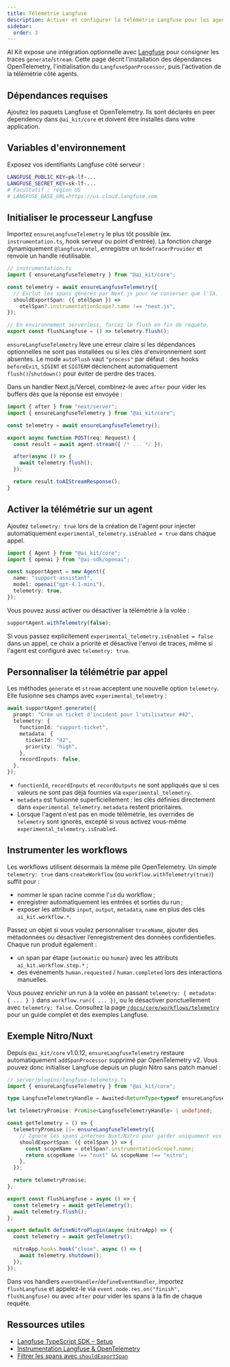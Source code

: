 ```yaml
---
title: Télémétrie Langfuse
description: Activer et configurer la télémétrie Langfuse pour les agents AI Kit
sidebar:
  order: 3
---
```



AI Kit expose une intégration optionnelle avec [Langfuse](https://langfuse.com/) pour consigner les traces `generate`/`stream`. Cette page décrit l'installation des dépendances OpenTelemetry, l'initialisation du `LangfuseSpanProcessor`, puis l'activation de la télémétrie côté agents.

## Dépendances requises

Ajoutez les paquets Langfuse et OpenTelemetry. Ils sont déclarés en peer dependency dans `@ai_kit/core` et doivent être installés dans votre application.

<PackageManagers pkg="@langfuse/otel @opentelemetry/sdk-trace-node" />

## Variables d'environnement

Exposez vos identifiants Langfuse côté serveur :

```bash
LANGFUSE_PUBLIC_KEY=pk-lf-...
LANGFUSE_SECRET_KEY=sk-lf-...
# Facultatif : région US
# LANGFUSE_BASE_URL=https://us.cloud.langfuse.com
```

## Initialiser le processeur Langfuse

Importez `ensureLangfuseTelemetry` le plus tôt possible (ex. `instrumentation.ts`, hook serveur ou point d'entrée). La fonction charge dynamiquement `@langfuse/otel`, enregistre un `NodeTracerProvider` et renvoie un handle réutilisable.

```ts
// instrumentation.ts
import { ensureLangfuseTelemetry } from "@ai_kit/core";

const telemetry = await ensureLangfuseTelemetry({
  // Exclut les spans générés par Next.js pour ne conserver que l'IA.
  shouldExportSpan: ({ otelSpan }) =>
    otelSpan?.instrumentationScope?.name !== "next.js",
});

// En environnement serverless, forcez le flush en fin de requête.
export const flushLangfuse = () => telemetry.flush();
```

`ensureLangfuseTelemetry` lève une erreur claire si les dépendances optionnelles ne sont pas installées ou si les clés d'environnement sont absentes. Le mode `autoFlush` vaut `"process"` par défaut : des hooks `beforeExit`, `SIGINT` et `SIGTERM` déclenchent automatiquement `flush()`/`shutdown()` pour éviter de perdre des traces.

Dans un handler Next.js/Vercel, combinez-le avec `after` pour vider les buffers dès que la réponse est envoyée :

```ts
import { after } from "next/server";
import { ensureLangfuseTelemetry } from "@ai_kit/core";

const telemetry = await ensureLangfuseTelemetry();

export async function POST(req: Request) {
  const result = await agent.stream({ /* ... */ });

  after(async () => {
    await telemetry.flush();
  });

  return result.toAIStreamResponse();
}
```

## Activer la télémétrie sur un agent

Ajoutez `telemetry: true` lors de la création de l'agent pour injecter automatiquement `experimental_telemetry.isEnabled = true` dans chaque appel.

```ts
import { Agent } from "@ai_kit/core";
import { openai } from "@ai-sdk/openai";

const supportAgent = new Agent({
  name: "support-assistant",
  model: openai("gpt-4.1-mini"),
  telemetry: true,
});
```

Vous pouvez aussi activer ou désactiver la télémétrie à la volée :

```ts
supportAgent.withTelemetry(false);
```

Si vous passez explicitement `experimental_telemetry.isEnabled = false` dans un appel, ce choix a priorité et désactive l'envoi de traces, même si l'agent est configuré avec `telemetry: true`.

## Personnaliser la télémétrie par appel

Les méthodes `generate` et `stream` acceptent une nouvelle option `telemetry`. Elle fusionne ses champs avec `experimental_telemetry` :

```ts
await supportAgent.generate({
  prompt: "Crée un ticket d'incident pour l'utilisateur #42",
  telemetry: {
    functionId: "support-ticket",
    metadata: {
      ticketId: "42",
      priority: "high",
    },
    recordInputs: false,
  },
});
```

- `functionId`, `recordInputs` et `recordOutputs` ne sont appliqués que si ces valeurs ne sont pas déjà fournies via `experimental_telemetry`.
- `metadata` est fusionné superficiellement : les clés définies directement dans `experimental_telemetry.metadata` restent prioritaires.
- Lorsque l'agent n'est pas en mode télémétrie, les overrides de `telemetry` sont ignorés, excepté si vous activez vous-même `experimental_telemetry.isEnabled`.

## Instrumenter les workflows

Les workflows utilisent désormais la même pile OpenTelemetry. Un simple `telemetry: true` dans `createWorkflow` (ou `workflow.withTelemetry(true)`) suffit pour :

- nommer le span racine comme l’`id` du workflow ;
- enregistrer automatiquement les entrées et sorties du run ;
- exposer les attributs `input`, `output`, `metadata`, `name` en plus des clés `ai_kit.workflow.*`.

Passez un objet si vous voulez personnaliser `traceName`, ajouter des métadonnées ou désactiver l’enregistrement des données confidentielles. Chaque run produit également :

- un span par étape (`automatic` ou `human`) avec les attributs `ai_kit.workflow.step.*` ;
- des événements `human.requested` / `human.completed` lors des interactions manuelles.

Vous pouvez enrichir un run à la volée en passant `telemetry: { metadata: { ... } }` dans `workflow.run({ ... })`, ou le désactiver ponctuellement avec `telemetry: false`. Consultez la page [`/docs/core/workflows/telemetry`](../workflows/telemetry) pour un guide complet et des exemples Langfuse.

## Exemple Nitro/Nuxt

Depuis `@ai_kit/core` v1.0.12, `ensureLangfuseTelemetry` restaure automatiquement `addSpanProcessor` supprimé par OpenTelemetry v2. Vous pouvez donc initialiser Langfuse depuis un plugin Nitro sans patch manuel :

```ts
// server/plugins/langfuse-telemetry.ts
import { ensureLangfuseTelemetry } from "@ai_kit/core";

type LangfuseTelemetryHandle = Awaited<ReturnType<typeof ensureLangfuseTelemetry>>;

let telemetryPromise: Promise<LangfuseTelemetryHandle> | undefined;

const getTelemetry = () => {
  telemetryPromise ||= ensureLangfuseTelemetry({
    // Ignore les spans internes Nuxt/Nitro pour garder uniquement vos traces applicatives.
    shouldExportSpan: ({ otelSpan }) => {
      const scopeName = otelSpan?.instrumentationScope?.name;
      return scopeName !== "nuxt" && scopeName !== "nitro";
    },
  });

  return telemetryPromise;
};

export const flushLangfuse = async () => {
  const telemetry = await getTelemetry();
  await telemetry.flush();
};

export default defineNitroPlugin(async (nitroApp) => {
  const telemetry = await getTelemetry();

  nitroApp.hooks.hook("close", async () => {
    await telemetry.shutdown();
  });
});
```

Dans vos handlers `eventHandler`/`defineEventHandler`, importez `flushLangfuse` et appelez-le via `event.node.res.on("finish", flushLangfuse)` ou avec `after` pour vider les spans à la fin de chaque requête.

## Ressources utiles

- [Langfuse TypeScript SDK – Setup](https://langfuse.com/docs/observability/sdk/typescript/setup)
- [Instrumentation Langfuse & OpenTelemetry](https://langfuse.com/docs/observability/sdk/typescript/instrumentation)
- [Filtrer les spans avec `shouldExportSpan`](https://langfuse.com/docs/observability/sdk/typescript/advanced-usage)
